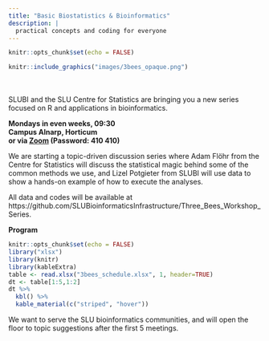 ```yaml
---
title: "Basic Biostatistics & Bioinformatics"
description: |
  practical concepts and coding for everyone
---
```


```r
knitr::opts_chunk$set(echo = FALSE)
```

::: {.floatting}
```r
knitr::include_graphics("images/3bees_opaque.png")
```
<br><br>
SLUBI and the SLU Centre for Statistics are bringing you a new series focused on R and applications in bioinformatics.

  <b>Mondays in even weeks, 09:30 </b>\
  <b>Campus Alnarp, Horticum </b>\
  <b>or via [Zoom](https://slu-se.zoom.us/j/69486568642) (Password: 410 410) </b>
:::

We are starting a topic-driven discussion series where Adam Flöhr from the Centre for Statistics will discuss the statistical magic behind some of the common methods we use, and Lizel Potgieter from SLUBI will use data to show a hands-on example of how to execute the analyses. \

All data and codes will be available at https://github.com/SLUBioinformaticsInfrastructure/Three_Bees_Workshop_Series.


**Program** \


```r
knitr::opts_chunk$set(echo = FALSE)
library("xlsx")
library(knitr)
library(kableExtra)
table <- read.xlsx("3bees_schedule.xlsx", 1, header=TRUE)
dt <- table[1:5,1:2]
dt %>%
  kbl() %>%
  kable_material(c("striped", "hover"))
```

We want to serve the SLU bioinformatics communities, and will open the floor to topic suggestions after the first 5 meetings.

